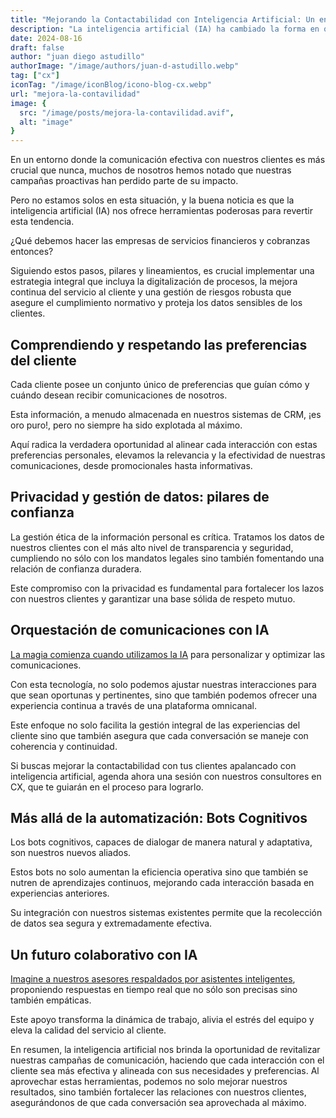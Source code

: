```yaml
---
title: "Mejorando la Contactabilidad con Inteligencia Artificial: Un enfoque innovador"
description: "La inteligencia artificial (IA) ha cambiado la forma en que vivimos y trabajamos. Sin embargo, aún no se ha logrado llegar a un nivel de eficiencia y eficacia que nos permita tener contacto con personas de manera eficiente y efectiva. En este artículo, exploramos cómo la IA puede mejorar la contactabidad con las personas, desde la identificación de contactos hasta la gestión de conversaciones."
date: 2024-08-16
draft: false
author: "juan diego astudillo"
authorImage: "/image/authors/juan-d-astudillo.webp" 
tag: ["cx"]
iconTag: "/image/iconBlog/icono-blog-cx.webp"
url: "mejora-la-contavilidad"
image: {
  src: "/image/posts/mejora-la-contavilidad.avif",
  alt: "image"
}
---
```


En un entorno donde la comunicación efectiva con nuestros clientes es más crucial que nunca, muchos de nosotros hemos notado que nuestras campañas proactivas han perdido parte de su impacto. 

Pero no estamos solos en esta situación, y la buena noticia es que la inteligencia artificial (IA) nos ofrece herramientas poderosas para revertir esta tendencia.

¿Qué debemos hacer las empresas de servicios financieros y cobranzas entonces? 

Siguiendo estos pasos, pilares y lineamientos, es crucial implementar una estrategia integral que incluya la digitalización de procesos, la mejora continua del servicio al cliente y una gestión de riesgos robusta que asegure el cumplimiento normativo y proteja los datos sensibles de los clientes.

## Comprendiendo y respetando las preferencias del cliente
Cada cliente posee un conjunto único de preferencias que guían cómo y cuándo desean recibir comunicaciones de nosotros. 

Esta información, a menudo almacenada en nuestros sistemas de CRM, ¡es oro puro!, pero no siempre ha sido explotada al máximo. 

Aquí radica la verdadera  oportunidad al alinear cada interacción con estas preferencias personales, elevamos la relevancia y la efectividad de nuestras comunicaciones, desde promocionales hasta informativas.

## Privacidad y gestión de datos: pilares de confianza

La gestión ética de la información personal es crítica. 
Tratamos los datos de nuestros clientes con el más alto nivel de transparencia y seguridad, cumpliendo no sólo con los mandatos legales sino también fomentando una relación de confianza duradera. 

Este compromiso con la privacidad es fundamental para fortalecer los lazos con nuestros clientes y garantizar una base sólida de respeto mutuo.

## Orquestación de comunicaciones con IA

[La magia comienza cuando utilizamos la IA](https://xkale.com/posts/el-papel-de-la-inteligencia-artificial-y-los-bots-para-mejorar-la-experiencia-del-cliente/) para personalizar y optimizar las comunicaciones. 

Con esta tecnología, no solo podemos ajustar nuestras interacciones para que sean oportunas y pertinentes, sino que también podemos ofrecer una experiencia continua a través de una plataforma omnicanal. 

Este enfoque no solo facilita la gestión integral de las experiencias del cliente sino que también asegura que cada conversación se maneje con coherencia y continuidad.

Si buscas mejorar la contactabilidad con tus clientes apalancado con inteligencia artificial, agenda ahora una sesión con nuestros consultores en CX, que te guiarán en el proceso para lograrlo.


<LinkBlog text="agenda ahora" href="https://xkale.com/experiencia-del-cliente/#form"/>

## Más allá de la automatización: Bots Cognitivos

Los bots cognitivos, capaces de dialogar de manera natural y adaptativa, son nuestros nuevos aliados. 

Estos bots no solo aumentan la eficiencia operativa sino que también se nutren de aprendizajes continuos, mejorando cada interacción basada en experiencias anteriores. 

Su integración con nuestros sistemas existentes permite que la recolección de datos sea segura y extremadamente efectiva.

## Un futuro colaborativo con IA

[Imagine a nuestros asesores respaldados por asistentes inteligentes](https://xkale.com/posts/como-la-inteligencia-artificial-te-puede-convertir-en-el-lider-de-tu-sector/),  proponiendo respuestas en tiempo real que no sólo son precisas sino también empáticas.

Este apoyo transforma la dinámica de trabajo, alivia el estrés del equipo y eleva la calidad del servicio al cliente.

En resumen, la inteligencia artificial nos brinda la oportunidad de revitalizar nuestras campañas de comunicación, haciendo que cada interacción con el cliente sea más efectiva y alineada con sus necesidades y preferencias. Al aprovechar estas herramientas, podemos no solo mejorar nuestros resultados, sino también fortalecer las relaciones con nuestros clientes, asegurándonos de que cada conversación sea aprovechada al máximo.
